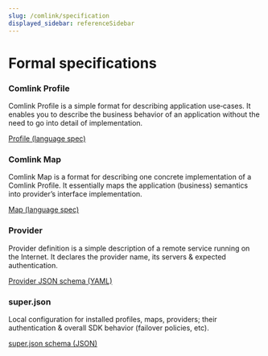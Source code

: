 ```yaml
---
slug: /comlink/specification
displayed_sidebar: referenceSidebar
---
```


# Formal specifications

<div class="row padding-bottom--lg">
  <div class="col col--6">
    <div class="card shadow">
      <div class="card__body">
        <h3>Comlink Profile</h3>
        <p>
          Comlink Profile is a simple format for describing application use‐cases. It enables you to describe the business behavior of an application without the need to go into detail of implementation.
        </p>
      </div>
      <div class="card__footer">
        <a href="/docs/comlink/profile" class="button button--primary button--block">Profile (language spec)</a>
      </div>
    </div>
  </div>

  <div class="col col--6">
    <div class="card shadow">
      <div class="card__body">
        <h3>Comlink Map</h3>
        <p>
          Comlink Map is a format for describing one concrete implementation of a Comlink Profile. It essentially maps the application (business) semantics into provider’s interface implementation.
        </p>
      </div>
      <div class="card__footer">
        <a href="/docs/comlink/map" class="button button--primary button--block">Map (language spec)</a>
      </div>
    </div>
  </div>
</div>

<div class="row">
  <div class="col col--6">
    <div class="card shadow">
      <div class="card__body">
        <h3>Provider</h3>
        <p>
          Provider definition is a simple description of a remote service running on the Internet. It declares the provider name, its servers & expected authentication.
        </p>
      </div>
      <div class="card__footer">
        <a href="/docs/comlink/provider.yaml" class="button button--primary button--block">Provider JSON schema (YAML)</a>
      </div>
    </div>
  </div>

  <div class="col col--6">
    <div class="card shadow">
      <div class="card__body">
        <h3>super.json</h3>
        <p>
          Local configuration for installed profiles, maps, providers; their authentication & overall SDK behavior (failover policies, etc).
        </p>
      </div>
      <div class="card__footer">
        <a href="/docs/comlink/super.json" class="button button--primary button--block">super.json schema (JSON)</a>
      </div>
    </div>
  </div>
</div>
